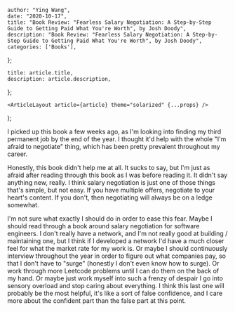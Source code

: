 

    author: "Ying Wang",
    date: "2020-10-17",
    title: "Book Review: "Fearless Salary Negotiation: A Step-by-Step Guide to Getting Paid What You're Worth", by Josh Doody",
    description: "Book Review: "Fearless Salary Negotiation: A Step-by-Step Guide to Getting Paid What You're Worth", by Josh Doody",
    categories: ['Books'],
};

    title: article.title,
    description: article.description,
};

    <ArticleLayout article={article} theme="solarized" {...props} />
);


I picked up this book a few weeks ago, as I'm looking into finding my third
permanent job by the end of the year. I thought it'd help with the whole "I'm
afraid to negotiate" thing, which has been pretty prevalent throughout my
career.

Honestly, this book didn't help me at all. It sucks to say, but I'm just as
afraid after reading through this book as I was before reading it. It didn't say
anything new, really. I think salary negotiation is just one of those things
that's simple, but not easy. If you have multiple offers, negotiate to your
heart's content. If you don't, then negotiating will always be on a ledge
somewhat.

I'm not sure what exactly I should do in order to ease this fear. Maybe I should
read through a book around salary negotiation for software engineers. I don't
really have a network, and I'm not really good at building / maintaining one,
but I think if I developed a network I'd have a much closer feel for what the
market rate for my work is. Or maybe I should continuously interview throughout
the year in order to figure out what companies pay, so that I don't have to
"surge" (honestly I don't even know how to surge). Or work through more Leetcode
problems until I can do them on the back of my hand. Or maybe just work myself
into such a frenzy of despair I go into sensory overload and stop caring about
everything. I think this last one will probably be the most helpful, it's like a
sort of false confidence, and I care more about the confident part than the
false part at this point.
